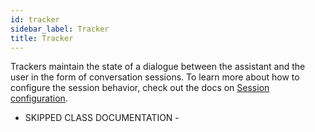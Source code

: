 ```yaml
---
id: tracker
sidebar_label: Tracker
title: Tracker
---
```


Trackers maintain the state of a dialogue between the assistant and the user in the form
of conversation sessions. To learn more about how to configure the session behavior,
check out the docs on [Session configuration](../core/domains#session-config).

- SKIPPED CLASS DOCUMENTATION -

